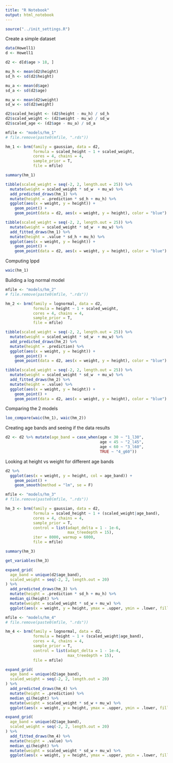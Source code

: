 ```yaml
---
title: "R Notebook"
output: html_notebook
---
```


```r

source("../init_settings.R")

```

Create a simple dataset

```r

data(Howell1)
d <- Howell1

d2 <- d[d$age > 18, ]

mu_h <- mean(d2$height)
sd_h <- sd(d2$height)

mu_a <- mean(d$age)
sd_a <- sd(d2$age)

mu_w <- mean(d2$weight)
sd_w <- sd(d2$weight)

d2$scaled_height <- (d2$height - mu_h) / sd_h
d2$scaled_weight <- (d2$weight - mu_w) / sd_w
d2$scaled_age <- (d2$age - mu_a) / sd_a

```



```r

mfile <- "models/hm_1"
# file.remove(paste0(mfile, ".rds"))

hm_1 <- brm(family = gaussian, data = d2,
            formula = scaled_height ~ 1 + scaled_weight,
            cores = 4, chains = 4,
            sample_prior = T,
            file = mfile)

```

```r
summary(hm_1)
```

```r

tibble(scaled_weight = seq(-2, 2, length.out = 25)) %>% 
  mutate(weight = scaled_weight * sd_w  + mu_w) %>% 
  add_predicted_draws(hm_1) %>% 
  mutate(height = .prediction * sd_h + mu_h) %>%
  ggplot(aes(x = weight, y = height)) +
    geom_point() +
    geom_point(data = d2, aes(x = weight, y = height), color = "blue")

tibble(scaled_weight = seq(-2, 2, length.out = 25)) %>% 
  mutate(weight = scaled_weight * sd_w  + mu_w) %>% 
  add_fitted_draws(hm_1) %>% 
  mutate(height = .value * sd_h + mu_h) %>%
  ggplot(aes(x = weight, y = height)) +
    geom_point() +
    geom_point(data = d2, aes(x = weight, y = height), color = "blue")

```

Computing lppd

```r

waic(hm_1)

```

Building a log normal model
```r

mfile <- "models/hm_2"
# file.remove(paste0(mfile, ".rds"))

hm_2 <- brm(family = lognormal, data = d2,
            formula = height ~ 1 + scaled_weight,
            cores = 4, chains = 4,
            sample_prior = T,
            file = mfile)


```

```r

tibble(scaled_weight = seq(-2, 2, length.out = 25)) %>% 
  mutate(weight = scaled_weight * sd_w  + mu_w) %>% 
  add_predicted_draws(hm_2) %>% 
  mutate(height = .prediction) %>%
  ggplot(aes(x = weight, y = height)) +
    geom_point() +
    geom_point(data = d2, aes(x = weight, y = height), color = "blue")

tibble(scaled_weight = seq(-2, 2, length.out = 25)) %>% 
  mutate(weight = scaled_weight * sd_w  + mu_w) %>% 
  add_fitted_draws(hm_2) %>% 
  mutate(height = .value) %>%
  ggplot(aes(x = weight, y = height)) +
    geom_point() +
    geom_point(data = d2, aes(x = weight, y = height), color = "blue")

```

Comparing the 2 models

```r

loo_compare(waic(hm_1), waic(hm_2))

```

Creating age bands and seeing if the data results 

```r
d2 <- d2 %>% mutate(age_band = case_when(age < 30 ~ "1_l30",
                                         age < 45 ~ "2_l45",
                                         age < 60 ~ "3_l60",
                                         TRUE ~ "4_g60"))
```

Looking at height vs weight for different age bands

```r

d2 %>% 
  ggplot(aes(x = weight, y = height, col = age_band)) +
    geom_point() +
    geom_smooth(method = "lm", se = F)

```

```r


mfile <- "models/hm_3"
# file.remove(paste0(mfile, ".rds"))

hm_3 <- brm(family = gaussian, data = d2,
            formula = scaled_height ~ 1 + (scaled_weight|age_band),
            cores = 4, chains = 4,
            sample_prior = T,
            control = list(adapt_delta = 1 - 1e-6,
                           max_treedepth = 15),
            iter = 8000, warmup = 6000,
            file = mfile)

```

```r
summary(hm_3)
```

```r
get_variables(hm_3)
```

```r

expand_grid(
  age_band = unique(d2$age_band),
  scaled_weight = seq(-2, 2, length.out = 20)
) %>%
  add_predicted_draws(hm_3) %>%
  mutate(height = .prediction * sd_h + mu_h) %>%
  median_qi(height) %>% 
  mutate(weight = scaled_weight * sd_w + mu_w) %>% 
  ggplot(aes(x = weight, y = height, ymax = .upper, ymin = .lower, fill = age_band)) + geom_ribbon(alpha = 0.2)

```

```r

mfile <- "models/hm_4"
# file.remove(paste0(mfile, ".rds"))

hm_4 <- brm(family = lognormal, data = d2,
            formula = height ~ 1 + (scaled_weight|age_band),
            cores = 4, chains = 4,
            sample_prior = T,
            control = list(adapt_delta = 1 - 1e-4,
                           max_treedepth = 15),
            file = mfile)

```

```r

expand_grid(
  age_band = unique(d2$age_band),
  scaled_weight = seq(-2, 2, length.out = 20)
) %>%
  add_predicted_draws(hm_4) %>%
  mutate(height = .prediction) %>%
  median_qi(height) %>% 
  mutate(weight = scaled_weight * sd_w + mu_w) %>% 
  ggplot(aes(x = weight, y = height, ymax = .upper, ymin = .lower, fill = age_band)) + geom_ribbon(alpha = 0.2)

expand_grid(
  age_band = unique(d2$age_band),
  scaled_weight = seq(-2, 2, length.out = 20)
) %>%
  add_fitted_draws(hm_4) %>%
  mutate(height = .value) %>%
  median_qi(height) %>% 
  mutate(weight = scaled_weight * sd_w + mu_w) %>% 
  ggplot(aes(x = weight, y = height, ymax = .upper, ymin = .lower, fill = age_band)) + geom_ribbon(alpha = 0.2)

```

